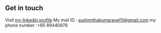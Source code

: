 ## Get in touch

Visit [my linkedin profile](https://www.linkedin.com/in/sushmithask1109/)
My mail ID : sushmithakumaravel11@gmail.com
my phone number :+65 89440978
